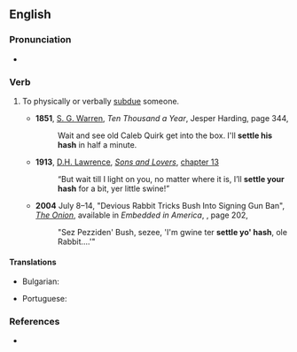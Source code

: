 ==English==

===Pronunciation===
* {{audio|en|En-au-settle someone's hash.ogg|Audio (AU)}}

===Verb===
{{en-verb|*|head=[[settle]] someone's [[hash]]}}

# {{lb|en|idiomatic}} To physically or verbally [[subdue]] someone.
#* '''1851''', [[w:Samuel Warren (English lawyer)|S. G. Warren]], ''Ten Thousand a Year'', Jesper Harding, page 344,
#*: Wait and see old Caleb Quirk get into the box. I'll '''settle his hash''' in half a minute.
#* '''1913''', [[w:D. H. Lawrence|D.H. Lawrence]], ''[[s:Sons_and_Lovers|Sons and Lovers]]'', [[s:Sons and Lovers/Chapter 13|chapter 13]]
#*: “But wait till I light on you, no matter where it is, I’ll '''settle your hash''' for a bit, yer little swine!”
#* '''2004''' July 8–14, "Devious Rabbit Tricks Bush Into Signing Gun Ban", ''[[w:The Onion|The Onion]]'', available in ''Embedded in America'', {{ISBN|1400054567}}, page 202,
#*: "Sez Pezziden' Bush, sezee, 'I'm gwine ter '''settle yo' hash''', ole Rabbit....'"

====Translations====
{{trans-top|To physically or verbally [[subdue]] someone.}}
* Bulgarian: {{t|bg|запушвам устата на}}
{{trans-mid}}
* Portuguese: {{t|pt|por alguém em seu devido lugar}}
{{trans-bottom}}

===References===
* {{R:OneLook}}